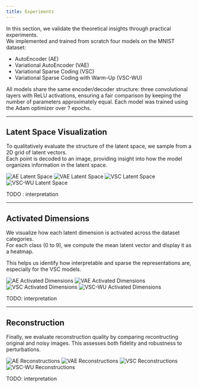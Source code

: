 ```yaml
---
title: Experiments
---
```


In this section, we validate the theoretical insights through practical experiments.  
We implemented and trained from scratch four models on the MNIST dataset:

- AutoEncoder (AE)
- Variational AutoEncoder (VAE)  
- Variational Sparse Coding (VSC)  
- Variational Sparse Coding with Warm-Up (VSC-WU)

All models share the same encoder/decoder structure: three convolutional layers with ReLU activations, ensuring a fair comparison by keeping the number of parameters approximately equal.
Each model was trained using the Adam optimizer over ? epochs.

---

## Latent Space Visualization

To qualitatively evaluate the structure of the latent space, we sample from a 2D grid of latent vectors.  
Each point is decoded to an image, providing insight into how the model organizes information in the latent space.

![AE Latent Space](../output/graphics/autoencoder/latent_space.png)
![VAE Latent Space](../output/graphics/vae/latent_space.png)
![VSC Latent Space](../output/graphics/vsc/latent_space.png)
![VSC-WU Latent Space](../output/graphics/vsc_warmup/latent_space.png)

TODO : interpretation

---

## Activated Dimensions

We visualize how each latent dimension is activated across the dataset categories.  
For each class (0 to 9), we compute the mean latent vector and display it as a heatmap.

This helps us identify how interpretable and sparse the representations are, especially for the VSC models.

![AE Activated Dimensions](../output/graphics/autoencoder/activated_dimensions.png)
![VAE Activated Dimensions](../output/graphics/vae/activated_dimensions.png)
![VSC Activated Dimensions](../output/graphics/vsc/activated_dimensions.png)
![VSC-WU Activated Dimensions](../output/graphics/vsc_warmup/activated_dimensions.png)

TODO: interpretation

---

## Reconstruction

Finally, we evaluate reconstruction quality by comparing recontructing original and noisy images.
This assesses both fidelity and robustness to perturbations.

![AE Reconstructions](../output/graphics/autoencoder/reconstruction.png)
![VAE Reconstructions](../output/graphics/vae/reconstruction.png)
![VSC Reconstructions](../output/graphics/vsc/reconstruction.png)
![VSC-WU Reconstructions](../output/graphics/vsc_warmup/reconstruction.png)

TODO: interpretation